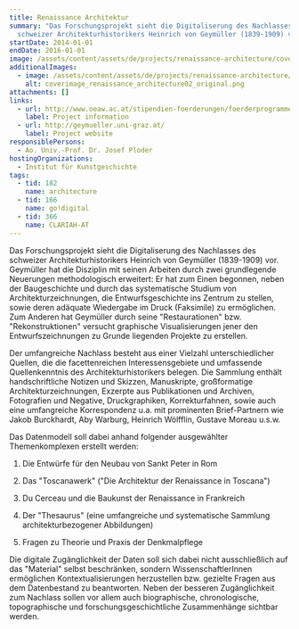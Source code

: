 ```yaml
---
title: Renaissance Architektur
summary: "Das Forschungsprojekt sieht die Digitaliserung des Nachlasses des
  schweizer Architekturhistorikers Heinrich von Geymüller (1839-1909) vor. "
startDate: 2014-01-01
endDate: 2016-01-01
image: /assets/content/assets/de/projects/renaissance-architecture/coverimage_renaissance_architecture_original.png
additionalImages:
  - image: /assets/content/assets/de/projects/renaissance-architecture/additionalImages/coverimage_renaissance_architecture02_original.png
    alt: coverimage_renaissance_architecture02_original.png
attachments: []
links:
  - url: http://www.oeaw.ac.at/stipendien-foerderungen/foerderprogramme/godigital/godigital-ausgewaehlte-projekte/#c8778
    label: Project information
  - url: http://geymueller.uni-graz.at/
    label: Project website
responsiblePersons:
  - Ao. Univ.-Prof. Dr. Josef Ploder
hostingOrganizations:
  - Institut für Kunstgeschichte
tags:
  - tid: 182
    name: architecture
  - tid: 166
    name: go!digital
  - tid: 366
    name: CLARIAH-AT
---
```

Das Forschungsprojekt sieht die Digitaliserung des Nachlasses des schweizer Architekturhistorikers Heinrich von Geymüller (1839-1909) vor. Geymüller hat die Disziplin mit seinen Arbeiten durch zwei grundlegende Neuerungen methodologisch erweitert: Er hat zum Einen begonnen, neben der Baugeschichte und durch das systematische Studium von Architekturzeichnungen, die Entwurfsgeschichte ins Zentrum zu stellen, sowie deren adäquate Wiedergabe im Druck (Faksimile) zu ermöglichen. Zum Anderen hat Geymüller durch seine "Restaurationen" bzw. "Rekonstruktionen" versucht graphische Visualisierungen jener den Entwurfszeichnungen zu Grunde liegenden Projekte zu erstellen.

Der umfangreiche Nachlass besteht aus einer Vielzahl unterschiedlicher Quellen, die die facettenreichen Interessensgebiete und umfassende Quellenkenntnis des Architekturhistorikers belegen. Die Sammlung enthält handschriftliche Notizen und Skizzen, Manuskripte, großformatige Architekturzeichnungen, Exzerpte aus Publikationen und Archiven, Fotografien und Negative, Druckgraphiken, Korrekturfahnen, sowie auch eine umfangreiche Korrespondenz u.a. mit prominenten Brief-Partnern wie Jakob Burckhardt, Aby Warburg, Heinrich Wölfflin, Gustave Moreau u.s.w.

Das Datenmodell soll dabei anhand folgender ausgewählter Themenkomplexen erstellt werden:

1) Die Entwürfe für den Neubau von Sankt Peter in Rom

2) Das "Toscanawerk" ("Die Architektur der Renaissance in Toscana")

3) Du Cerceau und die Baukunst der Renaissance in Frankreich

4) Der "Thesaurus" (eine umfangreiche und systematische Sammlung architekturbezogener Abbildungen)

5) Fragen zu Theorie und Praxis der Denkmalpflege

Die digitale Zugänglichkeit der Daten soll sich dabei nicht ausschließlich auf das "Material" selbst beschränken, sondern WissenschaftlerInnen ermöglichen Kontextualisierungen herzustellen bzw. gezielte Fragen aus dem Datenbestand zu beantworten. Neben der besseren Zugänglichkeit zum Nachlass sollen vor allem auch biographische, chronologische, topographische und forschungsgeschichtliche Zusammenhänge sichtbar werden.
